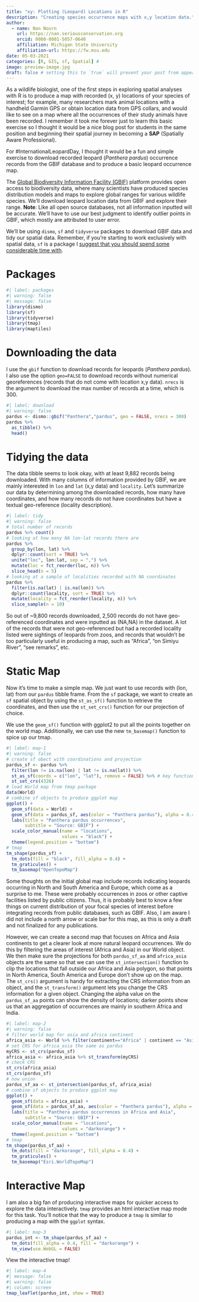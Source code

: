 ```yaml
---
title: "xy: Plotting (Leopard) Locations in R"
description: "Creating species occurrence maps with x,y location data."
author:
  - name: Nan Nourn
    url: https://nan.seriousconservation.org
    orcid: 0000-0001-5057-0640
    affiliation: Michigan State University
    affiliation-url: https://fw.msu.edu
date: 05-03-2021
categories: [R, GIS, sf, Spatial] #
image: preview-image.jpg
draft: false # setting this to `true` will prevent your post from appearing on your listing page until you're ready!
---
```


As a wildlife biologist, one of the first steps in exploring spatial analyses with R is to produce a map with recorded (x, y) locations of your species of interest; for example, many researchers mark animal locations with a handheld Garmin GPS or obtain location data from GPS collars, and would like to see on a map where all the occurrences of their study animals have been recorded. I remember it took me forever just to learn this basic exercise so I thought it would be a nice blog post for students in the same position and beginning their spatial journey in becoming a **SAP** (Spatially Aware Professional).

For #InternationalLeopardDay, I thought it would be a fun and simple exercise to download recorded leopard (*Panthera pardus*) occurrence records from the GBIF database and to produce a basic leopard occurrence map.

The [Global Biodiversity Information Facility (GBIF)]('https://www.gbif.org/what-is-gbif') platform provides open access to biodiversity data, where many scientists have produced species distribution models and maps to explore global ranges for various wildlife species. We'll download leopard location data from GBIF and explore their range. **Note**: Like all open source databases, not all information inputted will be accurate. We'll have to use our best judgment to identify outlier points in GBIF, which mostly are attributed to user error.

We'll be using `dismo`, `sf` and `tidyverse` packages to download GBIF data and tidy our spatial data. Remember, if you're starting to work exclusively with spatial data, `sf` is a package I [suggest that you should spend some considerable time with]('https://r-spatial.github.io/sf/').

# Packages

```r
#| label: packages
#| warning: false
#| message: false
library(dismo)
library(sf)
library(tidyverse)
library(tmap)
library(maptiles)
```

# Downloading the data

I use the `gbif` function to download records for leopards (*Panthera pardus*). I also use the option `geo=FALSE` to download records without numerical georeferences (records that do not come with location x,y data). `nrecs` is the argument to download the max number of records at a time, which is 300.

```r
#| label: download
#| warning: false
pardus <- dismo::gbif("Panthera","pardus", geo = FALSE, nrecs = 300) 
pardus %>% 
  as_tibble() %>% 
  head()
```

# Tidying the data

The data tibble seems to look okay, with at least 9,882 records being downloaded. With many columns of information provided by GBIF, we are mainly interested in `lon` and `lat` (x,y data) and `locality`. Let's summarize our data by determining among the downloaded records, how many have coordinates, and how many records do not have coordinates but have a textual geo-reference (locality description).

```r
#| label: tidy
#| warning: false
# total number of records
pardus %>% count() 
# looking at how many NA lon-lat records there are
pardus %>% 
  group_by(lon, lat) %>% 
  dplyr::count(sort = TRUE) %>% 
  unite("loc", lon:lat, sep = ",") %>%
  mutate(loc = fct_reorder(loc, n)) %>%
  slice_head(n = 5)
# looking at a sample of localities recorded with NA coordinates
pardus %>%
  filter(is.na(lat) | is.na(lon)) %>%
  dplyr::count(locality, sort = TRUE) %>%
  mutate(locality = fct_reorder(locality, n)) %>% 
  slice_sample(n = 10)
```

So out of \~9,800 records downloaded, 2,500 records do not have geo-referenced coordinates and were inputted as (NA,NA) in the dataset. A lot of the records that were not geo-referenced but had a recorded locality listed were sightings of leopards from zoos, and records that wouldn't be too particularly useful in producing a map, such as "Africa", "on Simiyu River", "see remarks", etc.

# Static Map

Now it's time to make a simple map. We just want to use records with (lon, lat) from our `pardus` tibble frame. From the `sf` package, we want to create an `sf` spatial object by using the `st_as_sf()` function to retrieve the coordinates, and then use the `st_set_crs()` function for our projection of choice.

We use the `geom_sf()` function with ggplot2 to put all the points together on the world map. Additionally, we can use the new `tm_basemap()` function to spice up our tmap.

```r
#| label: map-1
#| warning: false
# create sf obect with coordinations and projection
pardus_sf <- pardus %>% 
  filter(lon != is.na(lon) | lat != is.na(lat)) %>%
  st_as_sf(coords = c("lon", "lat"), remove = FALSE) %>% # key function 
  st_set_crs(4326)
# load World map from tmap package
data(World)
# combine sf objects to produce ggplot map
ggplot() +
  geom_sf(data = World) +
  geom_sf(data = pardus_sf, aes(color = "Panthera pardus"), alpha = 0.4) +
  labs(title = "Panthera pardus occurrences",
       subtitle = "Source: GBIF") +
  scale_color_manual(name = "locations",
                     values = "black") +
  theme(legend.position = "bottom")
# tmap
tm_shape(pardus_sf) +
  tm_dots(fill = "black", fill_alpha = 0.4) +
  tm_graticules() +
  tm_basemap("OpenTopoMap")
```

Some thoughts on the initial global map include records indicating leopards occurring in North and South America and Europe, which come as a surprise to me. These were probably occurrences in zoos or other captive facilities listed by public citizens. Thus, it is probably best to know a few things on current distribution of your focal species of interest before integrating records from public databases, such as GBIF. Also, I am aware I did not include a north arrow or scale bar for this map, as this is only a draft and not finalized for any publications.

However, we can create a second map that focuses on Africa and Asia continents to get a clearer look at more natural leopard occurrences. We do this by filtering the areas of interest (Africa and Asia) in our World object. We then make sure the projections for both `pardus_sf_aa` and `africa_asia` objects are the same so that we can use the `st_intersection()` function to clip the locations that fall outside our Africa and Asia polygon, so that points in North America, South America and Europe don't show up on the map. The `st_crs()` argument is handy for extracting the CRS information from an object, and the `st_transform()` argument lets you change the CRS information for a given object. Changing the alpha value on the `pardus_sf_aa` points can show the density of locations; darker points show us that an aggregation of occurrences are mainly in southern Africa and India.

```r
#| label: map-2
#| warning: false
# filter world map for asia and africa continent
africa_asia <- World %>% filter(continent=="Africa" | continent == "Asia")
# set CRS for africa_asia the same as pardus
myCRS <- st_crs(pardus_sf)
africa_asia <- africa_asia %>% st_transform(myCRS)
# check CRS
st_crs(africa_asia)
st_crs(pardus_sf)
# now union
pardus_sf_aa <- st_intersection(pardus_sf, africa_asia)
# combine sf objects to produce ggplot map
ggplot() +
  geom_sf(data = africa_asia) +
  geom_sf(data = pardus_sf_aa, aes(color = "Panthera pardus"), alpha = 0.4) +
  labs(title = "Panthera pardus occurrences in Africa and Asia",
       subtitle = "Source: GBIF") +
  scale_color_manual(name = "locations",
                     values = "darkorange") +
  theme(legend.position = "bottom")
# tmap
tm_shape(pardus_sf_aa) +
  tm_dots(fill = "darkorange", fill_alpha = 0.4) +
  tm_graticules() +
  tm_basemap("Esri.WorldTopoMap")
```

# Interactive Map

I am also a big fan of producing interactive maps for quicker access to explore the data interactively. `tmap` provides an html interactive map mode for this task. You'll notice that the way to produce a `tmap` is similar to producing a map with the `ggplot` syntax.

```r
#| label: map-3
pardus_int <- tm_shape(pardus_sf_aa) +
  tm_dots(fill_alpha = 0.4, fill = "darkorange") +
  tm_view(use.WebGL = FALSE)
```

View the interactive tmap!

```r
#| label: map-4
#| message: false
#| warning: false
#| column: screen
tmap_leaflet(pardus_int, show = TRUE)
```
